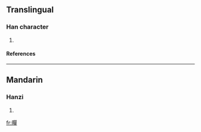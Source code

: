 ==Translingual==
===Han character===
{{Han char|rn=72|rad=日|as=12|sn=16|four=6604<sub>6</sub>|canj=日口口十 (ARRJ)}}
# {{defn|Han|sort=日12}}
====References====
{{Han ref|kx=0499.400|dkj=14151|dj=0869.110|hdz=21536.090|uh=66BA|ud=26298|bh=E9BB|bd=59835}}

----
==Mandarin==
===Hanzi===
{{cmn-hanzi|pin=[[dàn]] (dan4)|wg=tan<sup>4</sup>}}
# {{defn|Mandarin}}

[[fr:暺]]